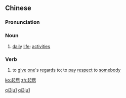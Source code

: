 ==Chinese==
{{zh-forms}}

===Pronunciation===
{{zh-pron
|m=qǐjū
|c=hei2 geoi1
|mn=qz:khí-kir/tw,xm:khí-ku/zz:khí-ki
|cat=n,v
}}

===Noun===
{{zh-noun}}

# {{lb|zh|literary}} [[daily]] [[life]]; [[activities]]

===Verb===
{{zh-verb}}

# {{lb|zh|archaic}} to [[give]] [[one]]'s [[regard]]s to; to [[pay]] [[respect]] to [[somebody]]

[[Category:Mandarin literary terms|qi3ju1]]
[[Category:Mandarin archaic terms|qi3ju1]]

[[ko:起居]]
[[zh:起居]]